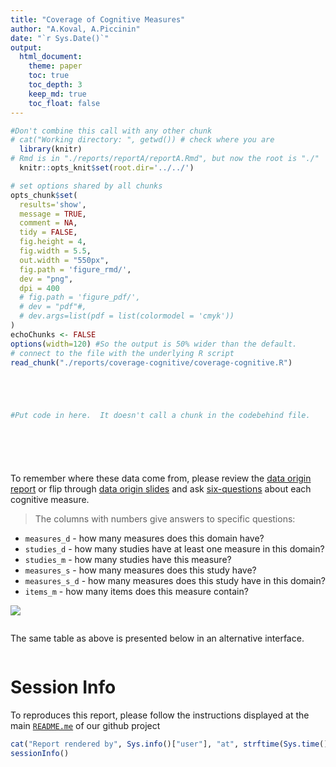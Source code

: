 ```yaml
---
title: "Coverage of Cognitive Measures"
author: "A.Koval, A.Piccinin"
date: "`r Sys.Date()`"
output: 
  html_document:
    theme: paper
    toc: true
    toc_depth: 3
    keep_md: true
    toc_float: false
---
```


<!-- These two chunks should be added in the beginning of every .Rmd that you want to source an .R script -->
<!--  The 1st mandatory chunck  -->
<!--  Set the working directory to the repository's base directory -->
```r
#Don't combine this call with any other chunk 
# cat("Working directory: ", getwd()) # check where you are
  library(knitr)
# Rmd is in "./reports/reportA/reportA.Rmd", but now the root is "./"
  knitr::opts_knit$set(root.dir='../../') 
```

<!--  The 2nd mandatory chunck  -->
<!-- Set the report-wide options, and point to the external code file. -->
```r
# set options shared by all chunks
opts_chunk$set(
  results='show', 
  message = TRUE,
  comment = NA, 
  tidy = FALSE,
  fig.height = 4, 
  fig.width = 5.5, 
  out.width = "550px",
  fig.path = 'figure_rmd/',     
  dev = "png",
  dpi = 400
  # fig.path = 'figure_pdf/',     
  # dev = "pdf"#,
  # dev.args=list(pdf = list(colormodel = 'cmyk'))
)
echoChunks <- FALSE
options(width=120) #So the output is 50% wider than the default.
# connect to the file with the underlying R script  
read_chunk("./reports/coverage-cognitive/coverage-cognitive.R") 
```



<!-- Load 'sourced' R files.  Suppress the output when loading packages. --> 
```r
```


<!-- Load the sources.  Suppress the output when loading sources. --> 
```r
```

<!-- Load any Global functions and variables declared in the R file.  Suppress the output. --> 
```r
```


```r
```

<!-- Declare any global functions specific to a Rmd output.  Suppress the output. --> 
```r
#Put code in here.  It doesn't call a chunk in the codebehind file.
```


<!-- Load the datasets.   -->
```r
```

<!-- Inspect the datasets.   -->
```r
```

<!-- Tweak the datasets.   -->
```r
```

```r
```

```r
```

To remember where these data come from, please review the [data origin report][coverage-cognitive] or flip through [data origin slides][data-origin.pdf] and ask [six-questions][six-questions.pdf] about each cognitive measure. 


> The columns with numbers give answers to specific questions:  

  - `measures_d`   - how many measures does this domain have?   
  - `studies_d`    - how many studies have at least one measure in this domain?  
  - `studies_m`    - how many studies have this measure?  
  - `measures_s`   - how many measures does this study have?    
  - `measures_s_d` - how many measures does this study have in this domain?   
  - `items_m`      - how many items does this measure contain?

![](../../reports/coverage-cognitive/six-questions/3-six-questions.gif) 

```r
```

The same table as above is presented below in an alternative interface.   

```r
```


# Session Info


To reproduces this report, please follow the instructions displayed at the main [`README.me`][main-readme] of our github project

```r
cat("Report rendered by", Sys.info()["user"], "at", strftime(Sys.time(), "%Y-%m-%d, %H:%M %z"))
sessionInfo()
```


[data-origin.pdf]:https://rawgit.com/maelstrom-research/maelstrom-meta-vis/2f4f3280274eb25d7aeaedd465fffaefd3a56c9e/reports/coverage-cognitive/data-origin/1-data-origin.pdf

[six-questions.pdf]:https://rawgit.com/maelstrom-research/maelstrom-meta-vis/2f4f3280274eb25d7aeaedd465fffaefd3a56c9e/reports/coverage-cognitive/six-questions/1-six-questions.pdf

[coverage-cognitive]:https://rawgit.com/maelstrom-research/maelstrom-meta-vis/master/reports/coverage-cognitive/coverage-cognitive.html

[barebones]:https://rawgit.com/maelstrom-research/maelstrom-meta-vis/master/reports/coverage-cognitive/coverage-cognitive-barebone.html

[meta-dead]:https://github.com/maelstrom-research/maelstrom-meta-vis/blob/master/data-public/meta/coverage-cognitive-dead.csv

[main-readme]:https://github.com/maelstrom-research/maelstrom-meta-vis/blob/master/README.md
